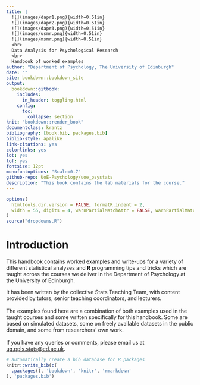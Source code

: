 ```yaml
--- 
title: |
  ![](images/dapr1.png){width=0.51in} 
  ![](images/dapr2.png){width=0.51in} 
  ![](images/dapr3.png){width=0.51in} 
  ![](images/usmr.png){width=0.51in} 
  ![](images/msmr.png){width=0.51in} 
  <br>
  Data Analysis for Psychological Research
  <br>
  Handbook of worked examples
author: "Department of Psychology, The University of Edinburgh"
date: ""
site: bookdown::bookdown_site
output: 
  bookdown::gitbook:
    includes:
      in_header: toggling.html
    config:
      toc:
        collapse: section
knit: "bookdown::render_book"
documentclass: krantz
bibliography: [book.bib, packages.bib]
biblio-style: apalike
link-citations: yes
colorlinks: yes
lot: yes
lof: yes
fontsize: 12pt
monofontoptions: "Scale=0.7"
github-repo: UoE-Psychology/uoe_psystats
description: "This book contains the lab materials for the course."
---
```


```r
options(
  htmltools.dir.version = FALSE, formatR.indent = 2,
  width = 55, digits = 4, warnPartialMatchAttr = FALSE, warnPartialMatchDollar = FALSE
)
source("dropdowns.R")
```


# Introduction {-#chap-intro}

This handbook contains worked examples and write-ups for a variety of different statistical analyses and __R__ programming tips and tricks which are taught across the courses we deliver in the Department of Psychology at the University of Edinburgh.  

It has been written by the collective Stats Teaching Team, with content provided by tutors, senior teaching coordinators, and lecturers.<br>
<br>
The examples found here are a combination of both examples used in the taught courses and some written specifically for this handbook. Some are based on  simulated datasets, some on freely available datasets in the public domain, and some from researchers' own work.<br>
<br>
If you have any queries or comments, please email us at <a href="mailto:ug.ppls.stats@ed.ac.uk?">ug.ppls.stats@ed.ac.uk</a>. 



```r
# automatically create a bib database for R packages
knitr::write_bib(c(
  .packages(), 'bookdown', 'knitr', 'rmarkdown'
), 'packages.bib')
```

